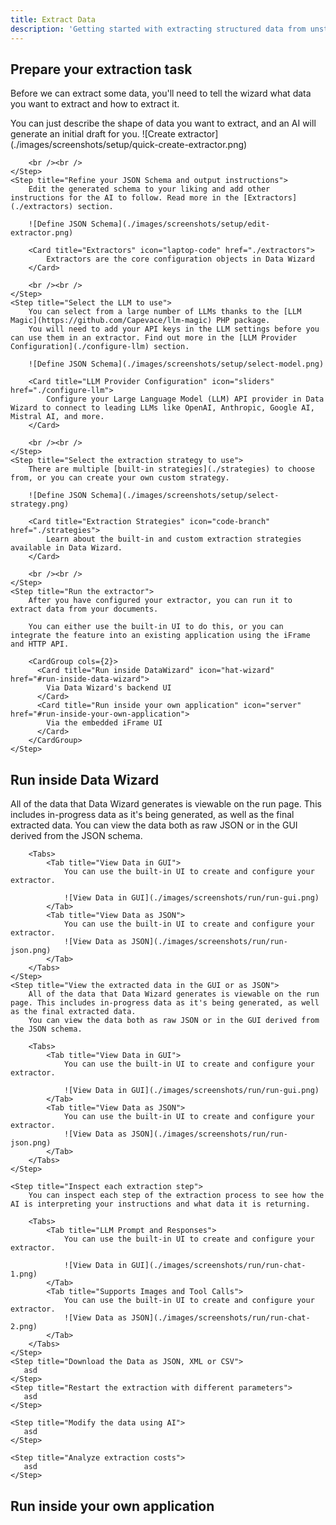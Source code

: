 ```yaml
---
title: Extract Data
description: 'Getting started with extracting structured data from unstructured documents using Data Wizard.'
---
```


## Prepare your extraction task

Before we can extract some data, you'll need to tell the wizard what data you want to extract and how to extract it.

<Steps>
    <Step title="Create an extractor for your extraction task">
        You can just describe the shape of data you want to extract, and an AI will generate an initial draft for you.
        ![Create extractor](./images/screenshots/setup/quick-create-extractor.png)

        <br /><br />
    </Step>
    <Step title="Refine your JSON Schema and output instructions">
        Edit the generated schema to your liking and add other instructions for the AI to follow. Read more in the [Extractors](./extractors) section.

        ![Define JSON Schema](./images/screenshots/setup/edit-extractor.png)

        <Card title="Extractors" icon="laptop-code" href="./extractors">
            Extractors are the core configuration objects in Data Wizard
        </Card>

        <br /><br />
    </Step>
    <Step title="Select the LLM to use">
        You can select from a large number of LLMs thanks to the [LLM Magic](https://github.com/Capevace/llm-magic) PHP package.
        You will need to add your API keys in the LLM settings before you can use them in an extractor. Find out more in the [LLM Provider Configuration](./configure-llm) section.

        ![Define JSON Schema](./images/screenshots/setup/select-model.png)

        <Card title="LLM Provider Configuration" icon="sliders" href="./configure-llm">
            Configure your Large Language Model (LLM) API provider in Data Wizard to connect to leading LLMs like OpenAI, Anthropic, Google AI, Mistral AI, and more.
        </Card>

        <br /><br />
    </Step>
    <Step title="Select the extraction strategy to use">
        There are multiple [built-in strategies](./strategies) to choose from, or you can create your own custom strategy.

        ![Define JSON Schema](./images/screenshots/setup/select-strategy.png)

        <Card title="Extraction Strategies" icon="code-branch" href="./strategies">
            Learn about the built-in and custom extraction strategies available in Data Wizard.
        </Card>

        <br /><br />
    </Step>
    <Step title="Run the extractor">
        After you have configured your extractor, you can run it to extract data from your documents.

        You can either use the built-in UI to do this, or you can integrate the feature into an existing application using the iFrame and HTTP API.

        <CardGroup cols={2}>
          <Card title="Run inside DataWizard" icon="hat-wizard" href="#run-inside-data-wizard">
            Via Data Wizard's backend UI
          </Card>
          <Card title="Run inside your own application" icon="server" href="#run-inside-your-own-application">
            Via the embedded iFrame UI
          </Card>
        </CardGroup>
    </Step>
</Steps>

## Run inside Data Wizard

<Steps>
    <Step title="Start an Extraction through a Bucket or an Extractor">
        All of the data that Data Wizard generates is viewable on the run page. This includes in-progress data as it's being generated, as well as the final extracted data.
        You can view the data both as raw JSON or in the GUI derived from the JSON schema.

        <Tabs>
            <Tab title="View Data in GUI">
                You can use the built-in UI to create and configure your extractor.

                ![View Data in GUI](./images/screenshots/run/run-gui.png)
            </Tab>
            <Tab title="View Data as JSON">
                You can use the built-in UI to create and configure your extractor.
                ![View Data as JSON](./images/screenshots/run/run-json.png)
            </Tab>
        </Tabs>
    </Step>
    <Step title="View the extracted data in the GUI or as JSON">
        All of the data that Data Wizard generates is viewable on the run page. This includes in-progress data as it's being generated, as well as the final extracted data.
        You can view the data both as raw JSON or in the GUI derived from the JSON schema.

        <Tabs>
            <Tab title="View Data in GUI">
                You can use the built-in UI to create and configure your extractor.

                ![View Data in GUI](./images/screenshots/run/run-gui.png)
            </Tab>
            <Tab title="View Data as JSON">
                You can use the built-in UI to create and configure your extractor.
                ![View Data as JSON](./images/screenshots/run/run-json.png)
            </Tab>
        </Tabs>
    </Step>

    <Step title="Inspect each extraction step">
        You can inspect each step of the extraction process to see how the AI is interpreting your instructions and what data it is returning.

        <Tabs>
            <Tab title="LLM Prompt and Responses">
                You can use the built-in UI to create and configure your extractor.

                ![View Data in GUI](./images/screenshots/run/run-chat-1.png)
            </Tab>
            <Tab title="Supports Images and Tool Calls">
                You can use the built-in UI to create and configure your extractor.
                ![View Data as JSON](./images/screenshots/run/run-chat-2.png)
            </Tab>
        </Tabs>
    </Step>
    <Step title="Download the Data as JSON, XML or CSV">
       asd
    </Step>
    <Step title="Restart the extraction with different parameters">
       asd
    </Step>

    <Step title="Modify the data using AI">
       asd
    </Step>

    <Step title="Analyze extraction costs">
       asd
    </Step>

</Steps>


## Run inside your own application


<More />